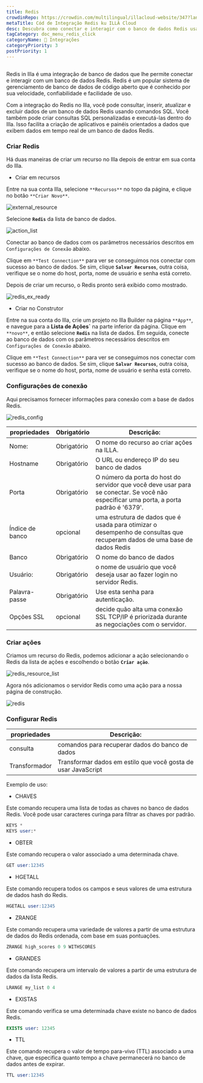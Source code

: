 ```yaml
---
title: Redis
crowdinRepo: https://crowdin.com/multilingual/illacloud-website/347?languages=pt&filter=basic&value=0
metaTitle: Cód de Integração Redis ku ILLA Cloud
desc: Descubra como conectar e interagir com o banco de dados Redis usando o recurso de integração do banco de dados ILLA Cloud. Confira este guia para mais detalhes.
tagCategory: doc_menu_redis_click
categoryName: 🔨 Integrações
categoryPriority: 3
postPriority: 1
---
```


## <h2 hidden>O que é Redis?</h2>

Redis in Illa é uma integração de banco de dados que lhe permite conectar e interagir com um banco de dados Redis. Redis é um popular sistema de gerenciamento de banco de dados de código aberto que é conhecido por sua velocidade, confiabilidade e facilidade de uso.

Com a integração do Redis no Illa, você pode consultar, inserir, atualizar e excluir dados de um banco de dados Redis usando comandos SQL. Você também pode criar consultas SQL personalizadas e executá-las dentro do Illa. Isso facilita a criação de aplicativos e painéis orientados a dados que exibem dados em tempo real de um banco de dados Redis.

### Criar Redis

Há duas maneiras de criar um recurso no Illa depois de entrar em sua conta do Illa.

-   Criar em recursos

Entre na sua conta Illa, selecione `**Recursos**` no topo da página, e clique no botão `**Criar Novo**`.

![external_resource](https://cdn.illacloud.com/official-website/img/docs/external_resource.png)

Selecione **`Redis`** da lista de banco de dados.

![action_list](https://cdn.illacloud.com/official-website/img/docs/action_list.png)

Conectar ao banco de dados com os parâmetros necessários descritos em `Configurações de Conexão` abaixo.

Clique em `**Test Connection**` para ver se conseguimos nos conectar com sucesso ao banco de dados. Se sim, clique **`Salvar Recursos`**, outra coisa, verifique se o nome do host, porta, nome de usuário e senha está correto.

Depois de criar um recurso, o Redis pronto será exibido como mostrado.

![redis_ex_ready](https://cdn.illacloud.com/official-website/img/docs/redis_ex_ready.png)

-   Criar no Construtor

Entre na sua conta do Illa, crie um projeto no Illa Builder na página `**App**`, e navegue para a **Lista de Ações\`** na parte inferior da página. Clique em `**novo**`, e então selecione **`Redis`** na lista de dados. Em seguida, conecte ao banco de dados com os parâmetros necessários descritos em `Configurações de Conexão` abaixo.

Clique em `**Test Connection**` para ver se conseguimos nos conectar com sucesso ao banco de dados. Se sim, clique **`Salvar Recursos`**, outra coisa, verifique se o nome do host, porta, nome de usuário e senha está correto.

### Configurações de conexão

Aqui precisamos fornecer informações para conexão com a base de dados Redis.

![redis_config](https://cdn.illacloud.com/official-website/img/docs/redis_config.png)

| propriedades        | Obrigatório | Descrição:                                                                                                                             |
| ------------------- | ----------- | -------------------------------------------------------------------------------------------------------------------------------------- |
| Nome:               | Obrigatório | O nome do recurso ao criar ações na ILLA.                                                                                              |
| Hostname            | Obrigatório | O URL ou endereço IP do seu banco de dados                                                                                             |
| Porta               | Obrigatório | O número da porta do host do servidor que você deve usar para se conectar. Se você não especificar uma porta, a porta padrão é '6379'. |
| Índice de banco     | opcional    | uma estrutura de dados que é usada para otimizar o desempenho de consultas que recuperam dados de uma base de dados Redis              |
| Banco               | Obrigatório | O nome do banco de dados                                                                                                               |
| Usuário:            | Obrigatório | o nome de usuário que você deseja usar ao fazer login no servidor Redis.                                                               |
| Palavra-passe       | Obrigatório | Use esta senha para autenticação.                                                                                                      |
| Opções SSL          | opcional    | decide quão alta uma conexão SSL TCP/IP é priorizada durante as negociações com o servidor.                                            |

### Criar ações

Criamos um recurso do Redis, podemos adicionar a ação selecionando o Redis da lista de ações e escolhendo o botão **`Criar ação`**.

![redis_resource_list](https://cdn.illacloud.com/official-website/img/docs/redis_resource_list.png)

Agora nós adicionamos o servidor Redis como uma ação para a nossa página de construção.

![redis](https://cdn.illacloud.com/official-website/img/docs/redis.png)

### Configurar Redis

| propriedades   | Descrição:                                                         |
| -------------- | ------------------------------------------------------------------ |
| consulta       | comandos para recuperar dados do banco de dados                    |
| Transformador  | Transformar dados em estilo que você gosta de usar JavaScript      |

Exemplo de uso:

-   CHAVES

Este comando recupera uma lista de todas as chaves no banco de dados Redis. Você pode usar caracteres curinga para filtrar as chaves por padrão.

```sql
KEYS *
KEYS user:*
```

-   OBTER

Este comando recupera o valor associado a uma determinada chave.

```sql
GET user:12345
```

-   HGETALL

Este comando recupera todos os campos e seus valores de uma estrutura de dados hash do Redis.

```sql
HGETALL user:12345
```

-   ZRANGE

Este comando recupera uma variedade de valores a partir de uma estrutura de dados do Redis ordenada, com base em suas pontuações.

```sql
ZRANGE high_scores 0 9 WITHSCORES
```

-   GRANDES

Este comando recupera um intervalo de valores a partir de uma estrutura de dados da lista Redis.

```sql
LRANGE my_list 0 4
```

-   EXISTAS

Este comando verifica se uma determinada chave existe no banco de dados Redis.

```sql
EXISTS user: 12345
```

-   TTL

Este comando recupera o valor de tempo para-vivo (TTL) associado a uma chave, que especifica quanto tempo a chave permanecerá no banco de dados antes de expirar.

```sql
TTL user:12345
```
